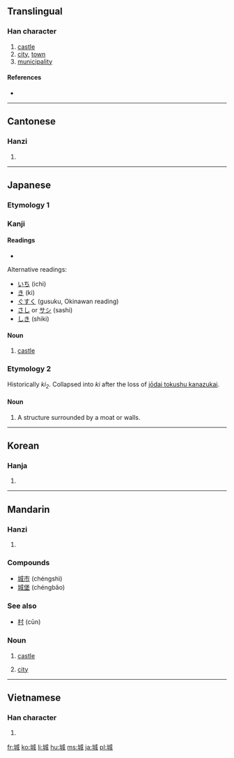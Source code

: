 ==Translingual==

===Han character===
{{Han char|rn=32|rad=土|as=06|sn=9|four=4315<sub>0</sub>|canj=土戈竹尸 (GIHS)}}

# [[castle]]
# [[city]], [[town]]
# [[municipality]]

====References====
* {{Han ref|kx=0229.320|dkj=05086|dj=0465.220|hdz=10438.070|uh=57CE|ud=22478|bh=ABB0|bd=43952}}

----

==Cantonese==

===Hanzi===
{{yue-hanzi|jyut=|y=[[sing4]]}}

# {{defn|Cantonese}}

----

==Japanese==

===Etymology 1===

===Kanji===
{{ja-kanji|grade=6|rs=土06}}

====Readings====
* {{ja-readings|on=[[じょう]] (jō)|kun=[[しろ]] (shiro)}}

Alternative readings:
* [[いち]] (ichi)
* [[き]] (ki)
* [[ぐすく]] (gusuku, Okinawan reading)
* [[さし]] or [[サシ]] (sashi)
* [[しき]] (shiki)

====Noun====
{{ja-noun|k|hira=しろ|rom=shiro}}

# [[castle]]

===Etymology 2===
Historically ''ki<sub>2</sub>''. Collapsed into ''ki'' after the loss of [[w:Jōdai Tokushu Kanazukai|jōdai tokushu kanazukai]].

====Noun====
{{ja-noun|k|hira=き|rom=ki}}

# A structure surrounded by a moat or walls.

----

==Korean==

===Hanja===
{{ko-hanja|hangeul=성|rv=seong|mr=sŏng}}

# {{defn|Korean}}

----

==Mandarin==

===Hanzi===
{{cmn-hanzi|pin=[[chéng]] ([[cheng2]])|wg=[[ch'eng2|ch'eng<sup>2</sup>]]}}

# {{defn|Mandarin}}

===Compounds===
* [[城市]] (chéngshì)
* [[城堡]] (chéngbǎo)

===See also===
* [[村]] (cūn)

===Noun===
{{cmn-noun|ts|pin=chéng|pint=cheng2|rs=土06}}

# {{archaic|lang=cmn}} [[castle]]
# [[city]]

----

==Vietnamese==

===Han character===
{{vi-hantu|thành}}

# {{defn|Vietnamese}}

[[fr:城]]
[[ko:城]]
[[li:城]]
[[hu:城]]
[[ms:城]]
[[ja:城]]
[[pl:城]]